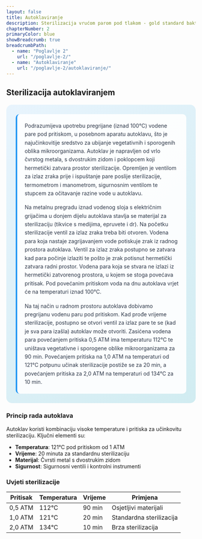 ```yaml
---
layout: false
title: Autoklaviranje
description: Sterilizacija vrućom parom pod tlakom - gold standard bakterioloških laboratorija
chapterNumber: 2
primaryColor: blue
showBreadcrumb: true
breadcrumbPath:
  - name: "Poglavlje 2"
    url: "/poglavlje-2/"
  - name: "Autoklaviranje"
    url: "/poglavlje-2/autoklaviranje/"
---
```


## Sterilizacija autoklaviranjem

<div style="background: linear-gradient(135deg, #e8f4fd 0%, #d1ecf1 100%); border-radius: 15px; padding: 25px; margin: 20px 0;">
  
  <div style="background: rgba(255,255,255,0.9); padding: 20px; border-radius: 10px; border-left: 4px solid #2196f3;">
    <p style="margin: 0 0 15px 0; color: #2d3748; line-height: 1.6;">
      Podrazumijeva upotrebu pregrijane (iznad 100°C) vodene pare pod pritiskom, u posebnom aparatu autoklavu, što je najučinkovitije sredstvo za ubijanje vegetativnih i sporogenih oblika mikroorganizama. Autoklav je napravljen od vrlo čvrstog metala, s dvostrukim zidom i poklopcem koji hermetički zatvara prostor sterilizacije. Opremljen je ventilom za izlaz zraka prije i ispuštanje pare poslije sterilizacije, termometrom i manometrom, sigurnosnim ventilom te stupcem za očitavanje razine vode u autoklavu.
    </p>
    <p style="margin: 0 0 15px 0; color: #2d3748; line-height: 1.6;">
      Na metalnu pregradu iznad vodenog sloja s električnim grijačima u donjem dijelu autoklava stavlja se materijal za sterilizaciju (tikvice s medijima, epruvete i dr). Na početku sterilizacije ventil za izlaz zraka treba biti otvoren. Vodena para koja nastaje zagrijavanjem vode potiskuje zrak iz radnog prostora autoklava. Ventil za izlaz zraka postupno se zatvara kad para počinje izlaziti te pošto je zrak potisnut hermetički zatvara radni prostor. Vodena para koja se stvara ne izlazi iz hermetički zatvorenog prostora, u kojem se stoga povećava pritisak. Pod povećanim pritiskom voda na dnu autoklava vrjet će na temperaturi iznad 100°C.
    </p>
    <p style="margin: 0; color: #2d3748; line-height: 1.6;">
      Na taj način u radnom prostoru autoklava dobivamo pregrijanu vodenu paru pod pritiskom. Kad prođe vrijeme sterilizacije, postupno se otvori ventil za izlaz pare te se (kad je sva para izašla) autoklav može otvoriti. Zasićena vodena para povećanjem pritiska 0,5 ATM ima temperaturu 112°C te uništava vegetativne i sporogene oblike mikroorganizama za 90 min. Povećanjem pritiska na 1,0 ATM na temperaturi od 121°C potpunu učinak sterilizacije postiže se za 20 min, a povećanjem pritiska za 2,0 ATM na temperaturi od 134°C za 10 min.
    </p>
  </div>

</div>

### Princip rada autoklava

Autoklav koristi kombinaciju visoke temperature i pritiska za učinkovitu sterilizaciju. Ključni elementi su:

- **Temperatura**: 121°C pod pritiskom od 1 ATM
- **Vrijeme**: 20 minuta za standardnu sterilizaciju
- **Materijal**: Čvrsti metal s dvostrukim zidom
- **Sigurnost**: Sigurnosni ventili i kontrolni instrumenti

### Uvjeti sterilizacije

| Pritisak | Temperatura | Vrijeme | Primjena |
|----------|-------------|---------|----------|
| 0,5 ATM | 112°C | 90 min | Osjetljivi materijali |
| 1,0 ATM | 121°C | 20 min | Standardna sterilizacija |
| 2,0 ATM | 134°C | 10 min | Brza sterilizacija |